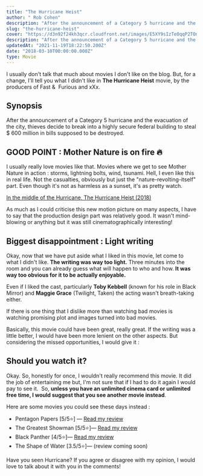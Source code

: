 ```yaml
---
title: "The Hurricane Heist"
author: " Rob Cohen"
description: "After the announcement of a Category 5 hurricane and the evacuation of the city, thieves decide to break into a highly secure federal building to steal $600 million in bills supposed to be destroyed."
slug: "the-hurricane-heist"
cover: "https://d3n92f24kh3qcr.cloudfront.net/images/E5XY9sIzTeOqqP2TOnnY.jpg"
description: "After the announcement of a Category 5 hurricane and the evacuation of the city, thieves decide to break into a highly secure federal building to steal $600 million in bills supposed to be destroyed."
updatedAt: "2021-11-19T18:22:50.200Z"
date: "2018-03-10T00:00:00.000Z"
type: Movie
---
```


I usually don't talk that much about movies I don't like on the blog. But, for a change, I'll tell you what I didn't like in **The Hurricane Heist** movie, by the producers of Fast &  Furious and xXx.

## Synopsis

After the announcement of a Category 5 hurricane and the evacuation of the city, thieves decide to break into a highly secure federal building to steal $ 600 million in bills supposed to be destroyed.

<YouTubePlayer id='56whWF2NJrM' />

## GOOD POINT : Mother Nature is on fire 🔥

I usually really love movies like that. Movies where we get to see Mother Nature in action : storms, lightning bolts, wind, tsunami. Hell, I even like this in real life. Not the casualties, obviously but just the "nature-revolting-itself" part. Even though it's not as harmless as a sunset, it's as pretty watch.

[In the middle of the Hurricane, The Hurricane Heist (2018)](https://d3n92f24kh3qcr.cloudfront.net/images/sOMscbGQQYiYkam0ukPF.jpg)

As much as I could criticise this new motion picture on many aspects, I have to say that the production design part was relatively good. It wasn't mind-blowing or anything but it was still cinematographically interesting!

## Biggest disappointment : Light writing

Okay, now that we have put aside what I liked in this movie, let come to what I didn't like. **The writing was way too light.** Three minutes into the room and you can already guess what will happen to who and how. **It was way too obvious for it to be actually enjoyable.**

Even if I liked the cast, particularly **Toby Kebbell** (known for his role in Black Mirror) and **Maggie Grace** (Twilight, Taken) the acting wasn't breath-taking either.

If there is one thing that I dislike more than watching bad movies is watching promising plot and images turned into bad movies.

Basically, this movie could have been great, really great. If the writing was a little better, I would have been more lenient on the other aspects. But considering the missed opportunities, I would give it :

## Should you watch it?

Okay. So, honestly for once, I wouldn't really recommend this movie. It did the job of entertaining me but, I'm not sure that if I had to do it again I would pay to see it.  So, **unless you have an unlimited cinema card or unlimited free time, I would suggest that you see another movie instead**.

Here are some movies you could see these days instead :

-   Pentagon Papers \[5/5⭐️\] — [Read my review](/library/pentagon-papers/)
-   The Greatest Showman \[5/5⭐️\]— [Read my review](/library/the-greatest-showman/)
-   Black Panther \[4/5⭐️\]— [Read my review](/library/black-panther/)
-   The Shape of Water \[3.5/5⭐️\]— (review coming soon)

Have you seen Hurricane? If you agree or disagree with my opinion, I would love to talk about it with you in the comments!
